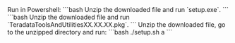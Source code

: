 
<Tabs>
  <TabItem value="Windows" label="Windows" default>
    Run in Powershell: 
    ```bash 
    Unzip the downloaded file and run `setup.exe`.
    ```
  </TabItem>
  <TabItem value="MacOS" label="MacOS">
    ```bash 
    Unzip the downloaded file and run `TeradataToolsAndUtilitiesXX.XX.XX.pkg`. 
    ```
  </TabItem>
  <TabItem value="Linux" label="Linux">
    Unzip the downloaded file, go to the unzipped directory and run:
     ```bash
    ./setup.sh a
    ```
  </TabItem>
</Tabs>
